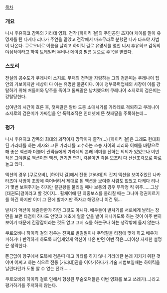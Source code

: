 [[목차]]
=== 개요 ===
니시 후유히코 감독의 가라데 영화. 전작 [하이킥 걸]의 주인공인 츠지야 케이를 맡아 유명세를 탄 다케다 리나가 주연을 맡았고 전작에서 마츠무라로 분했던 나카 타츠야 사범이 나온다. 쿠로오비로 이름을 날리고 하이킥 걸로 유명세를 떨친 니시 후유히코 감독의 야심작이라고 하여 트레일러 무비나 메이킹 필름 등으로 주목을 받았다.

=== 스토리 ===
전설의 공수도가 쿠레나이 소지로. 무패의 전적을 자랑하는 그의 검은띠는 쿠레나이 집안의 가보이지만 세상이 다 아는 유명한 물품이다. 이에 청부폭력업체의 사장이 이를 강탈하기 위해 쳐들어와 당주를 죽이고 둘째딸은 납치했으며 쿠레나이 소지로의 검은띠는 강탈당한다.

십여년의 시간이 흐른 후, 첫째딸은 알바 도중 소매치기를 가라데로 격퇴하고 쿠레나이 소지로의 검은띠가 가짜임을 안 폭력조직은 인터넷에 뜬 첫째딸을 주목하는데...

=== 평가 ===
니시 후유히코 감독의 희대의 괴작이자 망작이자 졸작(...) [하이킥 걸]은 그래도 현대화된 가라데를 하는 제자와 고류 가라데를 고수하는 스승 사이의 괴리와 이해를 바탕으로 해 좋은 액션과 더불어 관객들에게 가라데의 본래 의미를 전하는 의의가 있었으나 이번 작은 그야말로 액션이면 액션, 연기면 연기, 각본이면 각본 모조리 다 산산조각으로 따로 놀고 있다.

액션의 경우 [쿠로오비], [하이킥 걸]에서 전통 [가라데]의 간지 액션을 보여주었던 나카 타츠야 사범이 초장에 죽어버려서 제대로 된 액션을 보여줄 사람도 없었고 다케다 리나가 몇번 보여주기는 하지만 끝판왕을 물리칠 때나 보통의 경우 무작정 킥 위주......그냥 [태권도]걸이라고 할 것이지... 휠체어에 탄 최종보스를 물리칠 때는 그나마 정권지르기를 하긴 하지만 이미 그 전에 발차기만 죽자고 해댔으니 이건 뭐...

발차기 액션이 봐줄만한가 하면 그것도 아니다. 배우들이 발차기를 서로에게 날리는 장면을 보면 타점이 하나도 안맞고 애초에 얼굴 앞을 발이 지나가도록 하는 것이 아주 뻔히 보이기 때문에 긴장감이라는 것도 없고 그저 쇼를 하는구나 하는 생각밖에 들지 않는다.

쿠로오비나 하이킥 걸의 경우는 진짜로 발길질이나 주먹질을 타점에 맞게 하고 배우가 피하거나 반격하게 하도록 짜임새있게 액션이 나온 반면 이번 작은...더이상 자세한 설명은 생략한다.

뜬금없이 항구에서 도복에 검은띠 매고 카타를 하지 않나 가라데란 본래 지키기 위한 것이며 어쩌고 하는 식으로 전통 [가라데]관을 이야기하다가 기술 시범보일때는 하이킥을 날린다던가 도통 알 수 없는 전개......

쿠로오비와 하이킥 걸로 인해서 형성된 무술오덕들은 이번 영화를 보고 쓰레기(...)라고 평가하기를 주저하지 않는다.
